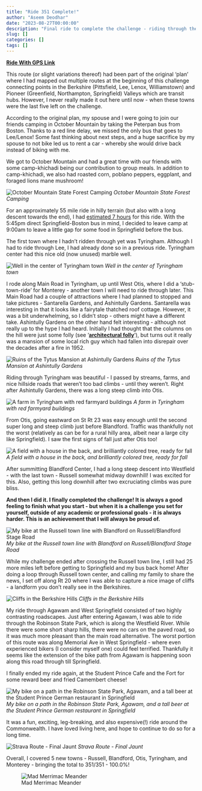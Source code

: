```yaml
---
title: "Ride 351 Complete!"
author: "Aseem Deodhar"
date: "2023-08-27T00:00:00"
description: "Final ride to complete the challenge - riding through the South-Central Berkshire Hills"
slug: []
categories: []
tags: []
---
```


[**Ride With GPS Link**](https://ridewithgps.com/routes/38842095)

This route (or slight variations thereof) had been part of the original 'plan' where I had mapped out multiple routes at the beginning of this challenge connecting points in the Berkshire (Pittsfield, Lee, Lenox, Williamstown) and Pioneer (Greenfield, Northampton, Springfield) Valleys which are transit hubs. However, I never really made it out here until now - when these towns were the last five left on the challenge.

According to the original plan, my spouse and I were going to join our friends camping in October Mountain by taking the Peterpan bus from Boston. Thanks to a red line delay, we missed the only bus that goes to Lee/Lenox! Some fast thinking about next steps, and a huge sacrifice by my spouse to not bike led us to rent a car - whereby she would drive back instead of biking with me.

We got to October Mountain and had a great time with our friends with some camp-khichadi being our contribution to group meals. In addition to camp-khichadi, we also had roasted corn, poblano peppers, eggplant, and foraged lions mane mushroom!

![October Mountain State Forest Camping](camp.jpg)
*October Mountain State Forest Camping*

For an approximately 55 mile ride in hilly terrain (but also with a long descent towards the end), I had [estimated 7 hours](https://ride351ma.bike/post/2023-12-31-trip-planning/#route-planning:~:text=as%20well.-,DISTANCES%20%26%20HOURS,-This%20will%20be) for this ride. With the 5:45pm direct Springfield-Boston bus in mind, I decided to leave camp at 9:00am to leave a little gap for some food in Springfield before the bus.

The first town where I hadn't ridden through yet was Tyringham. Although I had to ride through Lee, I had already done so in a previous ride. Tyringham center had this nice old (now unused) marble well.

![Well in the center of Tyringham town](well.jpg)
*Well in the center of Tyringham town*

I rode along Main Road in Tyringham, up until West Otis, where I did a 'stub-town-ride' for Monterey - another town I will need to ride through later. This Main Road had a couple of attractions where I had planned to stopped and take pictures - Santarella Gardens, and Ashintully Gardens. Santarella was interesting in that it looks like a fairytale thatched roof cottage. However, it was a bit underwhelming, so I didn't stop - others might have a different take. Ashintully Gardens on the other hand felt interesting - although not really up to the hype I had heard. Initially I had thought that the columns on the hill were just some folly (see '[**architectural folly**](https://en.wikipedia.org/wiki/Folly)'), but turns out it really was a mansion of some local rich guy which had fallen into disrepair over the decades after a fire in 1952.

![Ruins of the Tytus Mansion at Ashintully Gardens](ashintully.jpg)
*Ruins of the Tytus Mansion at Ashintully Gardens*

Riding through Tyringham was beautiful - I passed by streams, farms, and nice hillside roads that weren't too bad climbs - until they weren't. Right after Ashintully Gardens, there was a long steep climb into Otis.

![A farm in Tyringham with red farmyard buildings](farm.jpg)
*A farm in Tyringham with red farmyard buildings*

From Otis, going eastward on St Rt 23 was easy enough until the second super long and steep climb just before Blandford. Traffic was thankfully not the worst (relatively as can be for a rural hilly area, albeit near a large city like Springfield). I saw the first signs of fall just after Otis too!

![A field with a house in the back, and brilliantly colored tree, ready for fall](fall.jpg)
*A field with a house in the back, and brilliantly colored tree, ready for fall*

After summitting Blandford Center, I had a long steep descent into Westfield - with the last town - Russell somewhat midway downhill! I was excited for this. Also, getting this long downhill after two excruciating climbs was pure bliss.

**And then I did it. I finally completed the challenge! It is always a good feeling to finish what you start - but when it is a challenge you set for yourself, outside of any academic or professional goals - it is always harder. This is an achievement that I will always be proud of.**

![My bike at the Russell town line with Blandford on Russell/Blandford Stage Road](russell_line.jpg)
*My bike at the Russell town line with Blandford on Russell/Blandford Stage Road*

While my challenge ended after crossing the Russell town line, I still had 25 more miles left before getting to Springfield and my bus back home! After doing a loop through Russell town center, and calling my family to share the news, I set off along Rt 20 where I was able to capture a nice image of cliffs - a landform you don't really see in the Berkshires.

![Cliffs in the Berkshire Hills](cliffs.jpg)
*Cliffs in the Berkshire Hills*

My ride through Agawam and West Springfield consisted of two highly contrasting roadscapes. Just after entering Agawam, I was able to ride through the Robinson State Park, which is along the Westfield River. While there were some short sharp hills, there were no cars on the paved road, so it was much more pleasant than the main road alternative. The worst portion of this route was along Memorial Ave in West Springfield - where even experienced bikers (I consider myself one) could feel terrified. Thankfully it seems like the extension of the bike path from Agawam is happening soon along this road through till Springfield.

I finally ended my ride again, at the Student Prince Cafe and the Fort for some reward beer and fried Camembert cheese!

![My bike on a path in the Robinson State Park, Agawam, and a tall beer at the Student Prince German restaurant in Springfield](beer.jpg)
*My bike on a path in the Robinson State Park, Agawam, and a tall beer at the Student Prince German restaurant in Springfield*

It was a fun, exciting, leg-breaking, and also expensive(!) ride around the Commonwealth. I have loved living here, and hope to continue to do so for a long time.

![Strava Route - Final Jaunt](strava_day1.jpg) 
*Strava Route - Final Jaunt*

Overall, I covered 5 new towns - Russell, Blandford, Otis, Tyringham, and Monterey - bringing the total to 351/351 - 100.0%!

![Mad Merrimac Meander](bike_routes_muni_2023-08-27.jpeg)
